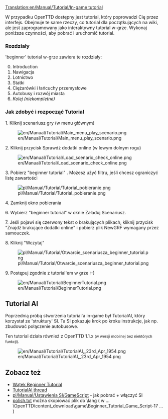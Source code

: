 [[Translation:en/Manual/Tutorial/In-game tutorial]]


<!--{{en/Manual/Tutorial/Navigation}}-->{{pl/Manual/Tutorial/Tutorial}}

W przypadku OpenTTD dostępny jest tutorial, który poprowadzi Cię przez interfejs. Obejmuje te same rzeczy, co tutorial dla początkujących na wiki, ale jest zaprogramowany jako interaktywny tutorial w-grze. Wykonaj poniższe czynności, aby pobrać i uruchomić tutorial.

=== Rozdziały ===
'beginner' tutorial w-grze zawiera te rozdziały:
<ol start="0">
<li>Introduction
<li>Nawigacja
<li>Lotnictwo 
<li>Statki
<li>Ciężarówki i łańcuchy przemysłowe
<li>Autobusy i rozwój miasta
<li>''Kolej (niekompletne)''</ol>

=== Jak zdobyć i rozpocząć Tutorial ===
1. Kliknij scenariusz gry (w menu głównym)

[[File:en/Manual/Tutorial/Main menu play scenario.png]]


2. Kliknij przycisk Sprawdź dodatki online (w lewym dolnym rogu)

[[File:en/Manual/Tutorial/Load scenario check online.png]]


3. Pobierz "beginner tutorial" . Możesz użyć filtru, jeśli chcesz ograniczyć listę zawartości

[[File:pl/Manual/Tutorial/Tutorial pobieranie.png]]


4. Zamknij okno pobierania

6. Wybierz "beginner tutorial" w oknie Załaduj Scenariusz.

7. Jeśli pojawi się czerwony tekst o brakujących plikach, kliknij przycisk "Znajdź brakujące dodatki online" i pobierz plik NewGRF wymagany przez samouczek.

8. Kliknij "Wczytaj"

[[File:pl/Manual/Tutorial/Otwarcie scenariusza beginner tutorial.png]]


9. Postępuj zgodnie z tutorial'em w grze :-)

[[File:en/Manual/Tutorial/BeginnerTutorial.png]]

== Tutorial AI ==
Poprzednią próbą stworzenia tutorial'a in-game był TutorialAI, który korzystał ze <span title=framework>'struktury'</span> SI. Ta SI pokazuje krok po kroku instrukcje, jak np. zbudować połączenie autobusowe.

Ten tutorial działa również z OpenTTD 1.1.x <small>(w wersji mobilnej bez niektórych funkcji)</small>.

[[File:en/Manual/Tutorial/TutorialAI, 23rd Apr 1954.png]]

==Zobacz też==
* [http://www.tt-forums.net/viewtopic.php?f=65&t=57624 Wątek Beginner Tutorial] 
* [http://www.tt-forums.net/viewtopic.php?f=65&t=55400 TutorialAI thread]
* [[pl/Manual/Ustawienia SI/GameScript]] - jak pobrać + włączyć SI
* [https://openttd-polska.pl/Thread-Inne-Tutorial-Poland polish.txt] można skopiować plik do \lang ( w ... \OpenTTD\content_download\game\Beginner_Tutorial_Game_Script-17 ... )